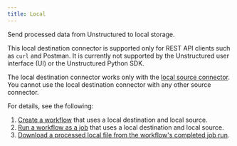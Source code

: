```yaml
---
title: Local
---
```


Send processed data from Unstructured to local storage.

This local destination connector is supported only for REST API clients such as `curl` and Postman. It is currently not supported by the Unstructured user interface (UI) or the Unstructured Python SDK.

The local destination connector works only with the [local source connector](/api-reference/workflow/sources/local). You cannot use the local destination connector with any other source connector.

For details, see the following:

1. [Create a workflow](/api-reference/workflow/workflows#create-a-workflow) that uses a local destination and local source.
2. [Run a workflow as a job](/api-reference/workflow/overview#run-a-workflow) that uses a local destination and local source.
3. [Download a processed local file from the workflow's completed job run](/api-reference/workflow/overview#download-a-file-from-a-local-source).